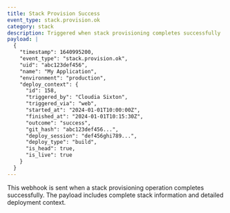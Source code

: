 ```yaml
---
title: Stack Provision Success
event_type: stack.provision.ok
category: stack
description: Triggered when stack provisioning completes successfully
payload: |
  {
    "timestamp": 1640995200,
    "event_type": "stack.provision.ok",
    "uid": "abc123def456",
    "name": "My Application",
    "environment": "production",
    "deploy_context": {
      "id": 158,
      "triggered_by": "Cloudia Sixton",
      "triggered_via": "web",
      "started_at": "2024-01-01T10:00:00Z",
      "finished_at": "2024-01-01T10:15:30Z",
      "outcome": "success",
      "git_hash": "abc123def456...",
      "deploy_session": "def456ghi789...",
      "deploy_type": "build",
      "is_head": true,
      "is_live": true
    }
  }
---
```


This webhook is sent when a stack provisioning operation completes successfully. The payload includes complete stack information and detailed deployment context.
